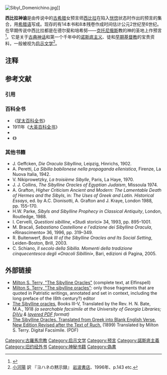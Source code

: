 {{not|西比拉书}}
[[File:Sibyl_Domenichino.jpg|thumb]]]]

'''西比拉神谕'''{{efn|注意：不是[[古罗马宗教|古罗马宗教]]典籍《[[西比拉书|西比拉书]]》<ref>柴田 (1975) p.144 etc. 「偽書」と規定している文献としては、他に長窪 (2008) 等。</ref>）。}}是由传说中的[[古希腊|古希腊]]女预言师[[西比拉|西比拉]]在陷入[[恍惚|恍惚]]状态时作出的预言的集合，用[[希腊语|希腊语]]写成。现存的有14本书和8本残卷作成时间估计公元2世纪至6世纪。在早期传说中西比拉都是在德尔斐和培希努——[[克托尼俄斯|克托尼俄斯]]教的神的圣地上作预言<ref>{{Cite web |url=http://www.sacred-texts.com/cla/sib/ |title=存档副本 |accessdate=2014-03-10 |archive-date=2002-06-06 |archive-url=https://web.archive.org/web/20020606025817/http://www.sacred-texts.com/cla/sib/ |dead-url=no }}</ref>。它是关于[[古典神话|古典神话]]和第一个千年中的[[诺斯底主义|诺斯底主义]]、{{link-en|希臘語猶太教|Hellenistic Judaism}}徒和[[早期基督教|早期基督教]]的宝贵资料，一般被视为[[启示文学|启示文学]]<ref>[[小河陽|小河陽]] 訳 『ヨハネの黙示録』 [[岩波書店|岩波書店]]、1996年、p.143 etc.</ref>。

== 注释 ==
{{notelist|iger=}}

== 参考文献 ==
=== 引用 ===
{{Reflist|2}}

=== 百科全书 ===
*《[[犹太百科全书|犹太百科全书]]》
* 1911年《[[大英百科全书|大英百科全书]]》
* {{CathEncy |wstitle = Sibylline Oracles}}
* 《{{link-en|聖經百科|Encyclopaedia Biblica}}》

=== 其他书籍 ===
* J. Geffcken, ''Die Oracula Sibyllina'', Leipzig, Hinrichs, 1902.
* A. Peretti, ''La Sibilla babilonese nella propaganda ellenistica'', Firenze, La Nuova Italia, 1942.
* V. Nikiprowetzky, ''La troisième Sibylle'', Paris, La Haye, 1970.
* J. J. Collins, ''The Sibylline Oracles of Egyptian Judaism'', Missoula 1974.
* A. Grafton, ''Higher Criticism Ancient and Modern: The Lamentable Death of Hermes and the Sibyls'', in: ''The Uses of Greek and Latin. Historical Essays'', ed. by A.C. Dionisotti, A. Grafton and J. Kraye, London 1988, pp. 155–170.
* H.W. Parke, ''Sibyls and Sibylline Prophecy in Classical Antiquity'', London, Routledge, 1988.
* I. Cervelli, ''Questioni sibilline'', «Studi storici» 34, 1993, pp. 895–1001.
* M. Bracali, ''Sebastiano Castellione e l'edizione dei Sibyllina Oracula'', «Rinascimento» 36, 1996, pp. 319–349.
* R. Buitenwerf, ''Book III of the Sibylline Oracles and Its Social Setting'', Leiden-Boston, Brill, 2003.
* C. Schiano, ''Il secolo della Sibilla. Momenti della tradizione cinquecentesca degli «Oracoli Sibillini»'', Bari, edizioni di Pagina, 2005.

== 外部链接 ==
{{Commons Category|Sibylline Oracles}}
* [http://www.elfinspell.com/SibyllineOraclesMyIntro.html Milton S. Terry, "The Sibylline Oracles"] {{Wayback|url=http://www.elfinspell.com/SibyllineOraclesMyIntro.html |date=20210502224202 }} (complete text, at Elfinspell)
* [https://web.archive.org/web/20040511061652/http://www.comparative-religion.com/christianity/apocrypha/new-testament-apocrypha/11/14.php Milton S. Terry, "The sibylline oracles"]: only those fragments that are quoted in Patristic writings, annotated and set in context, including the long preface of the (6th century?) editor
* [http://fax.libs.uga.edu/PA4253xO83xE5/ The Sibylline oracles]{{Wayback|url=http://fax.libs.uga.edu/PA4253xO83xE5/ |date=20041231182155 }}, Books III-V, Translated by the Rev. H. N. Bate, M.A., 1918 ''(a searchable facsimile at the University of Georgia Libraries; [[DjVu|DjVu]] & [http://fax.libs.uga.edu/PA4253xO83xE5/1f/sibylline_oracles.pdf layered PDF]{{Wayback|url=http://fax.libs.uga.edu/PA4253xO83xE5/1f/sibylline_oracles.pdf |date=20090306134708 }} format)''
* [http://www.sacred-texts.com/cla/sib/sib.pdf The Sibylline Oracles.  Translated from Greek into Blank English Verse.  New Edition Revised after the Text of Ruch.] {{Wayback|url=http://www.sacred-texts.com/cla/sib/sib.pdf |date=20210426230053 }} (1899) Translated by Milton S. Terry.  Digital Facsimile. (PDF)

[[Category:古羅馬宗教|Category:古羅馬宗教]]
[[Category:启示文学|Category:启示文学]]
[[Category:预言|Category:预言]]
[[Category:諾斯底主義|Category:諾斯底主義]]
[[Category:旧约经外书|Category:旧约经外书]]
[[Category:神秘书籍|Category:神秘书籍]]
[[Category:偽書|Category:偽書]]